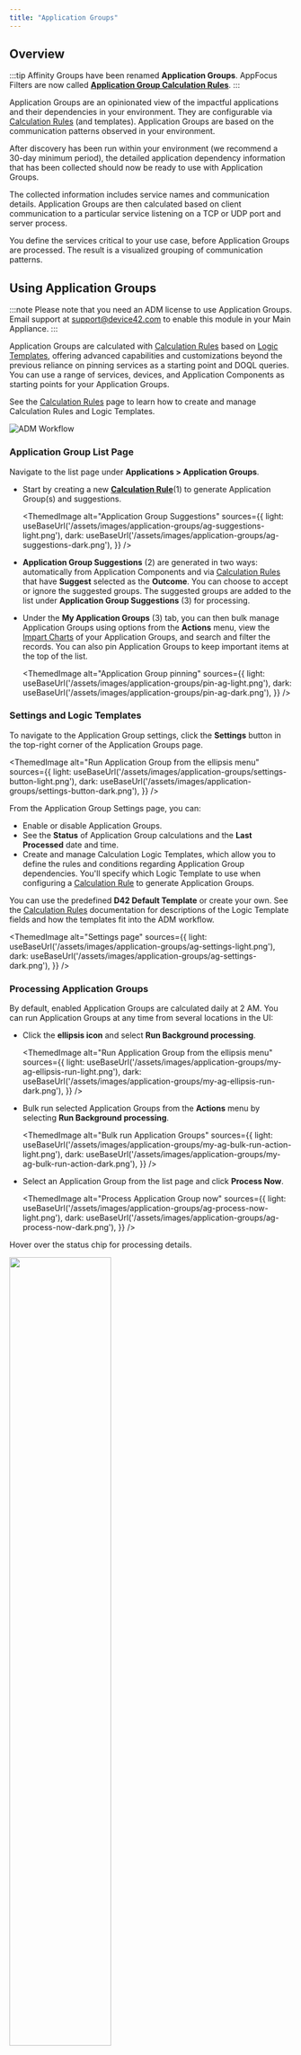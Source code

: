 ```yaml
---
title: "Application Groups"
---
```



## Overview

:::tip
Affinity Groups have been renamed **Application Groups**. AppFocus Filters are now called [**Application Group Calculation Rules**](calculation-rules).
:::

Application Groups are an opinionated view of the impactful applications and their dependencies in your environment. They are configurable via [Calculation Rules](calculation-rules) (and templates). Application Groups are based on the communication patterns observed in your environment.

After discovery has been run within your environment (we recommend a 30-day minimum period), the detailed application dependency information that has been collected should now be ready to use with Application Groups.

The collected information includes service names and communication details. Application Groups are then calculated based on client communication to a particular service listening on a TCP or UDP port and server process. 

You define the services critical to your use case, before Application Groups are processed. The result is a visualized grouping of communication patterns.

## Using Application Groups

:::note
Please note that you need an ADM license to use Application Groups. Email support at [support@device42.com](mailto:support@device42.com) to enable this module in your Main Appliance.
:::

Application Groups are calculated with [Calculation Rules](calculation-rules) based on [Logic Templates](calculation-rules#calculation-logic-templates), offering advanced capabilities and customizations beyond the previous reliance on pinning services as a starting point and DOQL queries. You can use a range of services, devices, and Application Components as starting points for your Application Groups. 

See the [Calculation Rules](calculation-rules) page to learn how to create and manage Calculation Rules and Logic Templates.

![ADM Workflow](/assets/images/calculation-rules/adm-flow.png) 

### Application Group List Page

Navigate to the list page under **Applications > Application Groups**.

- Start by creating a new [**Calculation Rule**](calculation-rules)(1) to generate Application Group(s) and suggestions.

  <ThemedImage
    alt="Application Group Suggestions"
    sources={{
      light: useBaseUrl('/assets/images/application-groups/ag-suggestions-light.png'),
      dark: useBaseUrl('/assets/images/application-groups/ag-suggestions-dark.png'),
    }}
  />  

- **Application Group Suggestions** (2) are generated in two ways: automatically from Application Components and via [Calculation Rules](calculation-rules#create-a-new-calculation-rule) that have **Suggest** selected as the **Outcome**. You can choose to accept or ignore the suggested groups. The suggested groups are added to the list under **Application Group Suggestions** (3) for processing.

- Under the **My Application Groups** (3) tab, you can then bulk manage Application Groups using options from the **Actions** menu, view the [Impart Charts](#impact-charts) of your Application Groups, and search and filter the records. You can also pin Application Groups to keep important items at the top of the list.

  <ThemedImage
    alt="Application Group pinning"
    sources={{
      light: useBaseUrl('/assets/images/application-groups/pin-ag-light.png'),
      dark: useBaseUrl('/assets/images/application-groups/pin-ag-dark.png'),
    }}
  />  

### Settings and Logic Templates

To navigate to the Application Group settings, click the **Settings** button in the top-right corner of the Application Groups page.

  <ThemedImage
    alt="Run Application Group from the ellipsis menu"
    sources={{
      light: useBaseUrl('/assets/images/application-groups/settings-button-light.png'),
      dark: useBaseUrl('/assets/images/application-groups/settings-button-dark.png'),
    }}
  />

From the Application Group Settings page, you can:

- Enable or disable Application Groups.
- See the **Status** of Application Group calculations and the **Last Processed** date and time.
- Create and manage Calculation Logic Templates, which allow you to define the rules and conditions regarding Application Group dependencies. You'll specify which Logic Template to use when configuring a [Calculation Rule](calculation-rules#create-a-new-calculation-rule) to generate Application Groups.

You can use the predefined **D42 Default Template** or create your own. See the [Calculation Rules](calculation-rules#calculation-logic-templates) documentation for descriptions of the Logic Template fields and how the templates fit into the ADM workflow.

  <ThemedImage
    alt="Settings page"
    sources={{
      light: useBaseUrl('/assets/images/application-groups/ag-settings-light.png'),
      dark: useBaseUrl('/assets/images/application-groups/ag-settings-dark.png'),
    }}
  />

### Processing Application Groups

By default, enabled Application Groups are calculated daily at 2 AM. You can run Application Groups at any time from several locations in the UI:

- Click the **ellipsis icon** and select **Run Background processing**.

  <ThemedImage
    alt="Run Application Group from the ellipsis menu"
    sources={{
      light: useBaseUrl('/assets/images/application-groups/my-ag-ellipsis-run-light.png'),
      dark: useBaseUrl('/assets/images/application-groups/my-ag-ellipsis-run-dark.png'),
    }}
  />

- Bulk run selected Application Groups from the **Actions** menu by selecting **Run Background processing**.
  
  <ThemedImage
    alt="Bulk run Application Groups"
    sources={{
      light: useBaseUrl('/assets/images/application-groups/my-ag-bulk-run-action-light.png'),
      dark: useBaseUrl('/assets/images/application-groups/my-ag-bulk-run-action-dark.png'),
    }}
  />

- Select an Application Group from the list page and click **Process Now**.
  
  <ThemedImage
    alt="Process Application Group now"
    sources={{
      light: useBaseUrl('/assets/images/application-groups/ag-process-now-light.png'),
      dark: useBaseUrl('/assets/images/application-groups/ag-process-now-dark.png'),
    }}
  />

Hover over the status chip for processing details.

  <img src={statusImage} width='60%'/>

### Issues Processing Application Groups

**Unmanaged Application Groups**

Application Groups won't run unless they are associated with a Calculation Rule. If you delete an associated Calculation Rule or have a legacy Affinity Group with a single resource, you'll see the following notification:

>The Application Group is unmanaged as it has no Calculation Rule associated. In order to add it to processing, add a fixed rule with the items in focus.

![Unmanaged Application Group Notification](/assets/images/application-groups/unmapped-ag-notice.png)

Edit or create a new rule and [select **Fixed** as the **Starting Point**](calculation-rules#starting-points) and add the orphaned resource to the rule. 

**Invalidated Application Groups**

- If you change the **Group By** configuration of a Calculation Rule, the Application Group will be invalidated. You'll get the following message:

  > This Application Group has been invalidated because its AppFocus no longer matches its Calculation Rule.

  ![Invalidated Application Group Notification](/assets/images/application-groups/invalidated-ag-notice.png)

  Reverting to the exact original **Group By** value will reactivate the existing application group.

- If an associated Calculation Rule includes a Custom Field grouping and that Custom Field is deleted, the Application Group will be invalidated and processing will fail. 

  > Could not find the Custom Field to group by. Please check the Calculation Rule configuration.

  ![Invalidated Application Group Notification](/assets/images/application-groups/invalidated-ag-notice-custom-field.png)

## Impact Charts

- Under the **My Application Groups** tab, click on the **Chart** link next to an Application Group name to view the Application Group Impact Chart.

  <ThemedImage
    alt="Chart links"
    sources={{
      light: useBaseUrl('/assets/images/application-groups/chart-links-light.png'),
      dark: useBaseUrl('/assets/images/application-groups/chart-links-dark.png'),
    }}
  />  

The Application Group Impact Chart displays the relationships between Application Components, Services, and Devices.

  <ThemedImage
    alt="Application Group Impact Chart"
    sources={{
      light: useBaseUrl('/assets/images/application-groups/apache-cluster-chart-light.png'),
      dark: useBaseUrl('/assets/images/application-groups/apache-cluster-chart-dark.png'),
    }}
  />  

### Chart Usability Tips  

Use the controls in the left panel to highlight or search for dependencies and items of interest. 

You'll be prompted to save the position of the nodes after you've moved them, although you can also save preemptively by clicking the **Save Node Positions** button.

- Focus on a node in the chart view using the **microscope icon**.

  ![Panel controls](/assets/images/application-groups/focus-control.gif)
  
### Relationship Lines and Metadata

[Application Components](/apps/application-components) are displayed as stand-alone nodes, and are connected to any associated services and devices via dotted lines.  

Impact charts include a Global View and a Local View. Only Application Components that are focus items are displayed in the Global View.

Click the dependency lines in the Global View to open the Local View panel displaying those relationships. 

- From the Local View, click the dependency lines between services, processes, and devices to see connection-related details and statistics: **Listener IP/FQDN**, **Protocol**, **Port**, and **Net\* Average Connections** over time (if available). 
- The dotted lines link to Application Components: the **Reason** and **What is affected** values are displayed (if available).

If you don't see this historical communication metadata, make sure you have the [**Store and Display Connection Metadata** option enabled in the **Visualization** options](calculation-rules#visualization-options) of that Application Group's Calculation Rule.

  <ThemedImage
    alt="Chart lines"
    sources={{
      light: useBaseUrl('/assets/images/application-groups/oracle-chart-light.png'),
      dark: useBaseUrl('/assets/images/application-groups/oracle-chart-dark.png'),
    }}
  />  

You can also run a **Service Dependencies Report** from the chart view page. The Services Dependencies report details all the communications for devices within an Application Group.

## Application Group Timelines

Application Group timelines make it easy to see how a given group has changed over time. Changes to services and resources are marked along the timeline, indicating when they were added or removed from the group. 

The timeline can also be used to navigate quickly to specific dates of interest, including the dates that changes occurred.

- Click on the **Time Settings** icon to open the timeline.

  <ThemedImage
    alt="Time Settings icon"
    sources={{
      light: useBaseUrl('/assets/images/application-groups/time-settings-light.png'),
      dark: useBaseUrl('/assets/images/application-groups/time-settings-dark.png'),
    }}
  /> 

- In the timeline, select a vertical point at the bottom of the chart to see a summary of changes. Click **Show Details** to open a panel that lists and provides links to the changed items.

  <ThemedImage
    alt="Time Settings icon"
    sources={{
      light: useBaseUrl('/assets/images/application-groups/timeline-see-details-light.png'),
      dark: useBaseUrl('/assets/images/application-groups/timeline-see-details-dark.png'),
    }}
  /> 

- You can view the changes to dependency and non-dependency Application Group relationships on the timeline. Non-dependency relationships include connections with Application Components and certain resource-to-resource associations.

  ![Timeline Changes](/assets/images/application-groups/timeline-node-changes.png)

## Devices with Application Group Calculations

With Application Group calculations, you can view an Application Group calculation from just about any device under the **Application Group Calculation** tab.

On the Application Group Calculation page, you can see the dependencies of the selected device or database. You can click on a node to view its details and click on a connection line to open the **Local View** panel of the chart.
  
<ThemedImage
  alt="Application group calculation detailed view"
  sources={{
    light: useBaseUrl('/assets/images/application-groups/device-calc-chart-light.png'),
    dark: useBaseUrl('/assets/images/application-groups/device-calc-chart-dark.png'),
  }}
/>


You can easily switch to the following tabs from this view:

- Info
- Application Group Calculation
- Impact Chart
- Topology
- Impact List
- Trends
- Audit Logs
  
### Filter Devices by Recent Calculations

Filter the devices list page to find any records with Application Group Calculations associated with that device within the last 30 days - either a client or a listener. 

Apply the following **Advanced Filter**:

```
has_affinity_calculation_data="true"
```

<ThemedImage
  alt="Filter devices with calculations"
  sources={{
    light: useBaseUrl('/assets/images/application-groups/device-calc-filter-light.png'),
    dark: useBaseUrl('/assets/images/application-groups/device-calc-filter-dark.png'),
  }}
/>

## Add Application Groups to Business Services

You can quickly and easily add multiple Application Groups to an existing or new Business Service. 

- Simply select Application Groups on the list page and choose **Add Application Groups to Business Applications** from the **Actions** dropdown.

  <ThemedImage
    alt="Add to Business Service action"
    sources={{
      light: useBaseUrl('/assets/images/application-groups/add-to-bs-action-light.png'),
      dark: useBaseUrl('/assets/images/application-groups/add-to-bs-action-dark.png'),
    }}
  />

- Select the Business Service you want, or add a new one, and click **Add objects to Business Service**.

  <ThemedImage
    alt="Add to Business Service confirm"
    sources={{
      light: useBaseUrl('/assets/images/application-groups/add-to-bs-light.png'),
      dark: useBaseUrl('/assets/images/application-groups/add-to-bs-dark.png'),
    }}
  />

- The Application Groups added will be visible on the Business Application canvas. The added devices are given colors based on their Application Groups. There are up to five different colors used to indicate which devices are from which Application Groups.

  <ThemedImage
    alt="Business Service map"
    sources={{
      light: useBaseUrl('/assets/images/application-groups/bs-map-with-app-group-light.png'),
      dark: useBaseUrl('/assets/images/application-groups/bs-map-with-app-group-dark.png'),
    }}
  />

### Business Service Dependency Alerts

Business Services that were created from Application Groups can be configured to send alerts when dependencies are added or removed. There is a metadata linking Business Services to the Application Groups they were created from. 

:::note
Alerts on Business Applications (now Business Services) prior to v19.05 will no longer work. Please re-add the Application Group to the Business Service to enable alerts. Business Application alerts have been improved to be less noisy, more accurate, and more targeted.
:::

Navigate to **Analytics > Setup Alerts** and then click **Create**:

- Select **Business Service** from the available **Rule Types**.
- You can choose to be notified when a **New Application Group [is] Found** or when an **Application Group [is] Removed**. 
- Choose the Business Service you want to monitor from the **Available objects** list.
- Edit the **Notification Template** as needed.
- Add a webhook endpoint to receive the alert, if required.

<ThemedImage
  alt="Docusaurus themed image"
  sources={{
    light: useBaseUrl('/assets/images/application-groups/bs-alert-light.png'),
    dark: useBaseUrl('/assets/images/application-groups/bs-alert-dark.png'),
  }}
/>


## Application Components

Any Application Component Categories associated with a device that is used to create an Application Group will also be associated with that Application Group. 

<ThemedImage
  alt="Application Components categories filter"
  sources={{
    light: useBaseUrl('/assets/images/application-groups/app-comp-categories-light.png'),
    dark: useBaseUrl('/assets/images/application-groups/app-comp-categories-dark.png'),
  }}
/>

You can now quickly drill down to your discovered **Database** impact Application Groups or **Web Server** dependency Application Groups at the click of a button.

<ThemedImage
  alt="Application Components details"
  sources={{
    light: useBaseUrl('/assets/images/application-groups/app-comp-details-light.png'),
    dark: useBaseUrl('/assets/images/application-groups/app-comp-details-dark.png'),
  }}
/>

## Pinned Services (Legacy)

Application Groups use the concept of pinned services. Pinned services represent the core dependencies of your infrastructure, and discovered database services are automatically pinned by default. 

### Pinning Other 'Core' services

Application Groups are only generated for your Core services, which are those services that have been pinned in Device42. If you don't see the Application Group Impact Chart you're looking for, ensure you've pinned the relevant services. Note that only pinned service listeners will lead to the formation of an Application Group.

Navigate to your critical Core services and pin them using the dropdown menu:

![](/assets/images/Screen-Shot-2022-05-29-at-7.47.50-PM.png)

### Database Services - Pinned by default

Database services are considered Core services and are therefore pinned automatically. Notice the green checkmarks indicating they are already pinned:

![](/assets/images/WEB-721_Affinity_Groups_Pic4.png)
